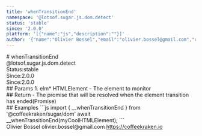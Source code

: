 ```yaml
---
title: 'whenTransitionEnd'
namespace: '@lotsof.sugar.js.dom.detect'
status: 'stable'
since: '2.0.0'
platform: '[{"name":"js","description":""}]'
author: '{"name":"Olivier Bossel","email":"olivier.bossel@gmail.com","url":"https://coffeekraken.io"}'
---
```

<div class="docmap-mdx">
# whenTransitionEnd
<div class="_namespace">@lotsof.sugar.js.dom.detect</div>
<div class="_metas">
<div class="_status"><span class="_status-label">Status:</span><span class="_status-value -stable">stable</span></div>
<div class="_since"><span class="_since-label">Since:</span><span class="_since-value">2.0.0</span></div>
<div class="_since"><span class="_since-label">Since:</span><span class="_since-value">2.0.0</span></div>
</div>
<div class="_params">
## Params
1. <span class="_name">elm<span class="_required">*</span></span><span class="_default"></span> <span class="_type">HTMLElement</span>
   - The element to monitor
</div>
<div class="_return">
## Return
- <span class="_description">The promise that will be resolved when the element transition has ended</span><span class="_default"></span><span class="_type">(Promise<HTMLElement>)</span>
</div>
<div class="_examples">
## Examples
```js
import { __whenTransitionEnd } from '@coffeekraken/sugar/dom'
await __whenTransitionEnd(myCoolHTMLElement);
```
</div>
<div class="_author">
<span class="_name">Olivier Bossel</span>
<span class="_email">olivier.bossel@gmail.com</span>
<a href="https://coffeekraken.io" target="_blank" class="_url">https://coffeekraken.io</a>
</div>
</div>